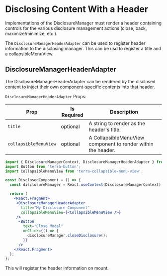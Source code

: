 
<Badge />

# Disclosing Content With a Header
Implementations of the DisclosureManager must render a header containing controls for the various disclosure management actions (close, back, maximize/minimize, etc.). 

The `DisclosureManagerHeaderAdapter` can be used to register header information to the disclosing manager. This can be usd to register a title and a collapsibleMenuView.

## DisclosureManagerHeaderAdapter

The DisclosureManagerHeaderAdapter can be rendered by the disclosed content to inject their own component-specific contents into that header.

`DisclosureManagerHeaderAdapter` Props:

|Prop|Is Required|Description|
|---|---|---|
|`title`|optional|A string to render as the header's title.|
|`collapsibleMenuView`|optional|A CollapsibleMenuView component to render within the header.|

```jsx
import { DisclosureManagerContext, DisclosureManagerHeaderAdapter } from 'terra-disclosure-manager';
import Button from 'terra-button';
import CollapsibleMenuView from 'terra-collapsible-menu-view';

const DisclosedComponent = () => {
  const disclosureManager = React.useContext(DisclosureManagerContext);

  return (
    <React.Fragment>
     <DisclosureManagerHeaderAdapter
       title="My Disclosure Component"
       collapsibleMenuView={<CollapsibleMenuView />}
     />
      <Button
        text="Close Modal"
        onClick={() => {
          disclosureManager.closeDisclosure();
        }}
      />
    </React.Fragment>
  );
};
```

This will register the header information on mount.

